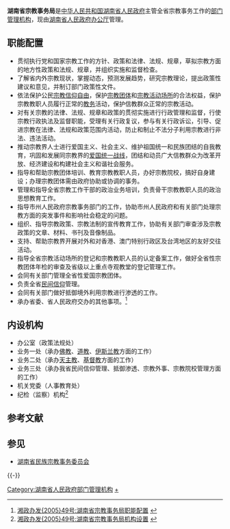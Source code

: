 {{Infobox PRCG
|机构名称=湖南省宗教事务局
|标志1=Red star.svg
|标志1说明=[[s:国务院关于国家行政机关和企业事业单位社会团体印章管理的规定|1999年规定]]：[[印章|印章]][[直径|直径]]?厘米，中央刊[[五角星|五角星]]。
|职位1=局长
|人员1=汤新华
|职位2=副局长
|人员2=傅雷{{wrap}}向茂林
|人数2=2
|业务上级机构=[[国家宗教事务局|国家宗教事务局]]
|组织上级机构=[[湖南省人民政府办公厅|湖南省人民政府办公厅]]
|机构类型=[[湖南省人民政府部门管理机构|湖南省人民政府部门管理机构]]
|行政级别=正地厅级
|地址1=[[长沙市|长沙市]][[开福区|开福区]]迎宾路185号
|网站=
|网址=
}}

'''湖南省宗教事务局'''是[[中华人民共和国|中华人民共和国]][[湖南省人民政府|湖南省人民政府]]主管全省宗教事务工作的[[湖南省人民政府部门管理机构|部门管理机构]]，现由[[湖南省人民政府办公厅|湖南省人民政府办公厅]]管理。

==职能配置==
*贯彻执行党和国家宗教工作的方针、政策和法律、法规、规章，草拟宗教方面的地方性政策和法规、规章，并组织实施和监督检查。
*了解省内外宗教现状，掌握动态，预测发展趋势，研究宗教理论，提出政策性建议和意见，并制订部门政策性文件。
*依法保护公民[[宗教信仰自由|宗教信仰自由]]，保护[[宗教团体|宗教团体]]和[[宗教活动场所|宗教活动场所]]的合法权益，保护宗教教职人员履行正常的[[教务|教务]]活动，保护信教群众正常的宗教活动。
*对有关宗教的法律、法规、规章和政策的贯彻实施进行行政管理和监督，行使宗教行政执法及监督职能，受理有关行政复议，参与有关行政诉讼，引导、促进宗教在法律、法规和政策范围内活动，防止和制止不法分子利用宗教进行非法、违法活动。
*推动宗教界人士进行爱国主义、社会主义、维护祖国统一和民族团结的自我教育，巩固和发展同宗教界的[[爱国统一战线|爱国统一战线]]，团结和动员广大信教群众为改革开放、经济建设和构建社会主义和谐社会服务。
*指导和帮助宗教团体培训、教育宗教教职人员，办好宗教院校，搞好自身建设；办理宗教团体需由政府协助或协调的事务。
*管理和指导全省宗教工作干部的政治业务培训，负责骨干宗教教职人员的政治思想教育工作。
*指导市州人民政府宗教事务部门的工作，协助市州人民政府和有关部门处理宗教方面的突发事件和影响社会稳定的问题。
*组织、指导宗教政策、宗教法制的宣传教育工作，协助有关部门审查涉及宗教政策的文章、材料、书刊及音像制品。
*支持、帮助宗教界开展对外和对香港、澳门特别行政区及台湾地区的友好交往活动。
*指导全省宗教活动场所的登记和宗教教职人员的认定备案工作，做好全省性宗教团体年检的审查及省级以上重点寺观教堂的登记管理工作。
*会同有关部门管理全省性爱国宗教团体。
*负责全省[[民间信仰|民间信仰]]管理。
*会同有关部门做好抵御境外利用宗教进行渗透的工作。
*承办省委、省人民政府交办的其他事项。<ref>[http://www.chinalawedu.com/news/1200/21752/21754/21766/21795/2006/4/li49426134151460022022-0.htm 湘政办发{2005}49号:湖南省宗教事务局职能配置] {{webarchive|url=https://web.archive.org/web/20100118043408/http://www.chinalawedu.com/news/1200/21752/21754/21766/21795/2006/4/li49426134151460022022-0.htm |date=2010-01-18 }}</ref>

==内设机构==
*办公室（政策法规处）
*业务一处（承办[[佛教|佛教]]、[[道教|道教]]、[[伊斯兰教|伊斯兰教]]方面的工作）
*业务二处（承办[[天主教|天主教]]、[[基督教|基督教]]方面的工作）
*业务三处（承办我省民间信仰管理、抵御渗透、宗教外事、宗教院校管理方面的工作）
*机关党委（人事教育处）
*纪检（监察）机构<ref>[http://www.chinalawedu.com/news/1200/21752/21754/21766/21795/2006/4/li49426134151460022022-0.htm 湘政办发{2005}49号:湖南省宗教事务局机构设置] {{webarchive|url=https://web.archive.org/web/20100118043408/http://www.chinalawedu.com/news/1200/21752/21754/21766/21795/2006/4/li49426134151460022022-0.htm |date=2010-01-18 }}</ref>

==参考文献==
{{Reflist}}

== 参见 ==
* [[湖南省民族宗教事务委员会|湖南省民族宗教事务委员会]]

{{-}}
{{湖南省人民政府}}

[[Category:湖南省人民政府部门管理机构|Category:湖南省人民政府部门管理机构]]
[[Category:湖南宗教|+]]